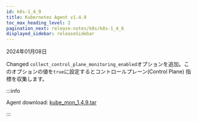 ```yaml
---
id: k8s-1_4_9
title: Kubernetes Agent v1.4.9
toc_max_heading_level: 2
pagination_next: release-notes/k8s/k8s-1_4_8
displayed_sidebar: releaseSidebar
---
```


2024年01月08日

<Status>Changed</Status> <code>collect_control_plane_monitoring_enabled</code>オプションを追加。このオプションの値を<code>true</code>に設定すると<Link to="https://kubernetes.io/docs/reference/glossary/?all=true#term-control-plane">コントロールプレーン</Link>(Control Plane) 指標を収集します。

:::info

Agent download: [kube_mon_1.4.9.tar](https://repo.whatap.io/docker/kube_mon_1.4.9.tar)

:::
